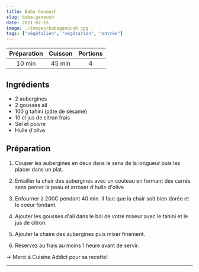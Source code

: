 ```yaml
---
title: Baba Ganoush
slug: baba-ganoush
date: 2021-07-15
image: ./images/babaganoush.jpg
tags: ["végétalien", "végétarien", "entrée"]
---
```


| Préparation | Cuisson | Portions |
| :-: | :-: | :-: |
| 10 min | 45 min | 4 |

## Ingrédients

- <ListItem>2 aubergines</ListItem>
- <ListItem>2 gousses ail</ListItem>
- <ListItem>100 g tahini (pâte de sésame)</ListItem>
- <ListItem>10 cl jus de citron frais</ListItem>
- <ListItem>Sel et poivre</ListItem>
- <ListItem>Huile d'olive</ListItem>

## Préparation

1. Couper les aubergines en deux dans le sens de la longueur puis les placer dans un plat.

2. Entailler la chair des aubergines avec un couteau en formant des carrés sans percer la peau et arroser d'huile d'olive

4. Enfourner à 200C pendant 40 min. Il faut que la chair soit bien dorée et le coeur fondant.

5. Ajouter les gousses d'ail dans le bol de votre mixeur avec le tahini et le jus de citron.

6. Ajouter la chaire des aubergines puis mixer finement.

7. Réservez au frais au moins 1 heure avant de servir.

&rightarrow; Merci à Cuisine Addict pour sa recette!

---
